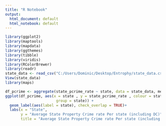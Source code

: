 ---
title: "R Notebook"
output:
  html_document: default
  html_notebook: default
---
```{r}
library(ggplot2)
library(maptools)
library(mapdata)
library(ggthemes)
library(tibble)
library(viridis)
library(RColorBrewer)
library(readr)
state_data <- read_csv("C:/Users/Dominic/Desktop/Entrophy/state_data.csv")
View(state_data)
library(maps)
```

```{r fig.width=16, fig.height=6}
df_pcrime <- aggregate(state_pcrime_rate ~ state, data = state_data, mean)
ggplot(df_pcrime, aes(x = state , y = state_pcrime_rate , colour = state,
                       group = state)) +
  geom_label(aes(label = state), check_overlap = TRUE)+
  labs(x = "State", 
       y = "Average State Property Crime rate Per state (including DC)", 
       title = "Average State Property Crime rate Per state (including DC)")
```